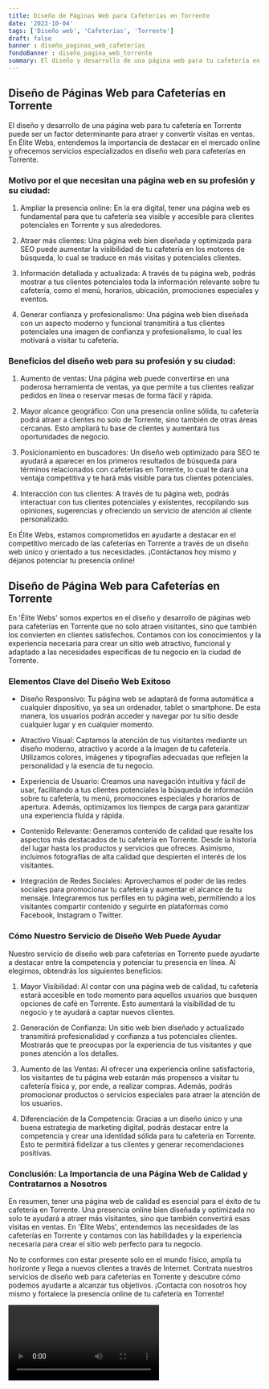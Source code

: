 ```yaml
---
title: Diseño de Páginas Web para Cafeterías en Torrente
date: '2023-10-04'
tags: ['Diseño web', 'Cafeterías', 'Torrente']
draft: false
banner : diseño_paginas_web_cafeterías
fondoBanner : diseño_pagina_web_torrente
summary: El diseño y desarrollo de una página web para tu cafetería en Torrente puede ser un factor determinante para atraer y convertir visitas en ventas. En Élite Webs, entendemos la importancia de destacar en el mercado online y ofrecemos servicios especializados en diseño web para cafeterías en Torrente.
---
```


## Diseño de Páginas Web para Cafeterías en Torrente

El diseño y desarrollo de una página web para tu cafetería en Torrente puede ser un factor determinante para atraer y convertir visitas en ventas. En Élite Webs, entendemos la importancia de destacar en el mercado online y ofrecemos servicios especializados en diseño web para cafeterías en Torrente.

### Motivo por el que necesitan una página web en su profesión y su ciudad:

1. Ampliar la presencia online: En la era digital, tener una página web es fundamental para que tu cafetería sea visible y accesible para clientes potenciales en Torrente y sus alrededores.

2. Atraer más clientes: Una página web bien diseñada y optimizada para SEO puede aumentar la visibilidad de tu cafetería en los motores de búsqueda, lo cual se traduce en más visitas y potenciales clientes.

3. Información detallada y actualizada: A través de tu página web, podrás mostrar a tus clientes potenciales toda la información relevante sobre tu cafetería, como el menú, horarios, ubicación, promociones especiales y eventos.

4. Generar confianza y profesionalismo: Una página web bien diseñada con un aspecto moderno y funcional transmitirá a tus clientes potenciales una imagen de confianza y profesionalismo, lo cual les motivará a visitar tu cafetería.

### Beneficios del diseño web para su profesión y su ciudad:

1. Aumento de ventas: Una página web puede convertirse en una poderosa herramienta de ventas, ya que permite a tus clientes realizar pedidos en línea o reservar mesas de forma fácil y rápida.

2. Mayor alcance geográfico: Con una presencia online sólida, tu cafetería podrá atraer a clientes no solo de Torrente, sino también de otras áreas cercanas. Esto ampliará tu base de clientes y aumentará tus oportunidades de negocio.

3. Posicionamiento en buscadores: Un diseño web optimizado para SEO te ayudará a aparecer en los primeros resultados de búsqueda para términos relacionados con cafeterías en Torrente, lo cual te dará una ventaja competitiva y te hará más visible para tus clientes potenciales.

4. Interacción con tus clientes: A través de tu página web, podrás interactuar con tus clientes potenciales y existentes, recopilando sus opiniones, sugerencias y ofreciendo un servicio de atención al cliente personalizado.

En Élite Webs, estamos comprometidos en ayudarte a destacar en el competitivo mercado de las cafeterías en Torrente a través de un diseño web único y orientado a tus necesidades. ¡Contáctanos hoy mismo y déjanos potenciar tu presencia online!

<GifSeo />

<Cta />

## **Diseño de Página Web para Cafeterías en Torrente**

En 'Élite Webs' somos expertos en el diseño y desarrollo de páginas web para cafeterías en Torrente que no solo atraen visitantes, sino que también los convierten en clientes satisfechos. Contamos con los conocimientos y la experiencia necesaria para crear un sitio web atractivo, funcional y adaptado a las necesidades específicas de tu negocio en la ciudad de Torrente.

### **Elementos Clave del Diseño Web Exitoso**

- Diseño Responsivo: Tu página web se adaptará de forma automática a cualquier dispositivo, ya sea un ordenador, tablet o smartphone. De esta manera, los usuarios podrán acceder y navegar por tu sitio desde cualquier lugar y en cualquier momento.

- Atractivo Visual: Captamos la atención de tus visitantes mediante un diseño moderno, atractivo y acorde a la imagen de tu cafetería. Utilizamos colores, imágenes y tipografías adecuadas que reflejen la personalidad y la esencia de tu negocio.

- Experiencia de Usuario: Creamos una navegación intuitiva y fácil de usar, facilitando a tus clientes potenciales la búsqueda de información sobre tu cafetería, tu menú, promociones especiales y horarios de apertura. Además, optimizamos los tiempos de carga para garantizar una experiencia fluida y rápida.

- Contenido Relevante: Generamos contenido de calidad que resalte los aspectos más destacados de tu cafetería en Torrente. Desde la historia del lugar hasta los productos y servicios que ofreces. Asimismo, incluimos fotografías de alta calidad que despierten el interés de los visitantes.

- Integración de Redes Sociales: Aprovechamos el poder de las redes sociales para promocionar tu cafetería y aumentar el alcance de tu mensaje. Integraremos tus perfiles en tu página web, permitiendo a los visitantes compartir contenido y seguirte en plataformas como Facebook, Instagram o Twitter.

### **Cómo Nuestro Servicio de Diseño Web Puede Ayudar**

Nuestro servicio de diseño web para cafeterías en Torrente puede ayudarte a destacar entre la competencia y potenciar tu presencia en línea. Al elegirnos, obtendrás los siguientes beneficios:

1. Mayor Visibilidad: Al contar con una página web de calidad, tu cafetería estará accesible en todo momento para aquellos usuarios que busquen opciones de café en Torrente. Esto aumentará la visibilidad de tu negocio y te ayudará a captar nuevos clientes.

2. Generación de Confianza: Un sitio web bien diseñado y actualizado transmitirá profesionalidad y confianza a tus potenciales clientes. Mostrarás que te preocupas por la experiencia de tus visitantes y que pones atención a los detalles.

3. Aumento de las Ventas: Al ofrecer una experiencia online satisfactoria, los visitantes de tu página web estarán más propensos a visitar tu cafetería física y, por ende, a realizar compras. Además, podrás promocionar productos o servicios especiales para atraer la atención de los usuarios.

4. Diferenciación de la Competencia: Gracias a un diseño único y una buena estrategia de marketing digital, podrás destacar entre la competencia y crear una identidad sólida para tu cafetería en Torrente. Esto te permitirá fidelizar a tus clientes y generar recomendaciones positivas.

### **Conclusión: La Importancia de una Página Web de Calidad y Contratarnos a Nosotros**

En resumen, tener una página web de calidad es esencial para el éxito de tu cafetería en Torrente. Una presencia online bien diseñada y optimizada no solo te ayudará a atraer más visitantes, sino que también convertirá esas visitas en ventas. En 'Élite Webs', entendemos las necesidades de las cafeterías en Torrente y contamos con las habilidades y la experiencia necesaria para crear el sitio web perfecto para tu negocio.

No te conformes con estar presente solo en el mundo físico, amplía tu horizonte y llega a nuevos clientes a través de Internet. Contrata nuestros servicios de diseño web para cafeterías en Torrente y descubre cómo podemos ayudarte a alcanzar tus objetivos. ¡Contacta con nosotros hoy mismo y fortalece la presencia online de tu cafetería en Torrente!

<Video />

<CtaBot job='Cafeterías' city='Torrente'/>

<Gmaps query='Torrente+españa+maps' />